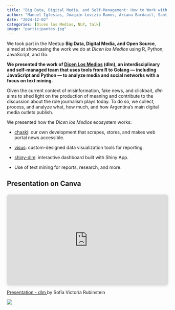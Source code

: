 ```yaml
---
title: "Big Data, Digital Media, and Self-Management: How to Work with Millions of News Articles"  
author: "Manuel Iglesias, Joaquín Lovizio Ramos, Ariana Bardauil, Santiago Marta, and Sofía Rubinstein"  
date: "2024-12-02"  
categories: [Dicen los Medios, NLP, talk]  
image: "participantes.jpg"  
---
```


We took part in the Meetup **Big Data, Digital Media, and Open Source**, aimed at showcasing the work we do at *Dicen los Medios* using R, Python, JavaScript, and Go.

**We presented the work of [Dicen Los Medios](http://www.dicenlosmedios.com.ar) (dlm), an interdisciplinary and self-managed team that uses tools from R to Golang — including JavaScript and Python — to analyze media and social networks with a focus on text mining.**

Given the current context of misinformation, fake news, and clickbait, *dlm* aims to shed light on the production of meaning and contribute to the discussion about the role journalism plays today. To do so, we collect, process, and analyze what, how much, and how Argentina’s main digital media outlets publish.

We presented how the *Dicen los Medios* ecosystem works:

-   [chaski](https://chaski.com.ar/#/como-usar-la-api): our own development that scrapes, stores, and makes web portal news accessible.

-   [visus](https://dicenlosmedios.gitlab.io/visus/#/): custom-designed data visualization tools for reporting.

-   [shiny-dlm](https://dicenlosmedios.shinyapps.io/Shiny-DLM/): interactive dashboard built with Shiny App.

-   Use of text mining for reports, research, and more.

## Presentation on Canva

<div style="position: relative; width: 100%; height: 0; padding-top: 56.2500%;
 padding-bottom: 0; box-shadow: 0 2px 8px 0 rgba(63,69,81,0.16); margin-top: 1.6em; margin-bottom: 0.9em; overflow: hidden;
 border-radius: 8px; will-change: transform;">
  <iframe loading="lazy" style="position: absolute; width: 100%; height: 100%; top: 0; left: 0; border: none; padding: 0;margin: 0;"
    src="https://www.canva.com/design/DAGXWZKcJTo/MCc59lbAMJ27bxaBPNravQ/view?embed" allowfullscreen="allowfullscreen" allow="fullscreen">
  </iframe>
</div>

<a href="https://www.canva.com/design/DAGXWZKcJTo/MCc59lbAMJ27bxaBPNravQ/view?utm_content=DAGXWZKcJTo&amp;utm_campaign=designshare&amp;utm_medium=embeds&amp;utm_source=link" target="_blank" rel="noopener">
Presentation - dlm
</a> by Sofía Victoria Rubinstein


![](participantes.jpg){fig-align="center"}